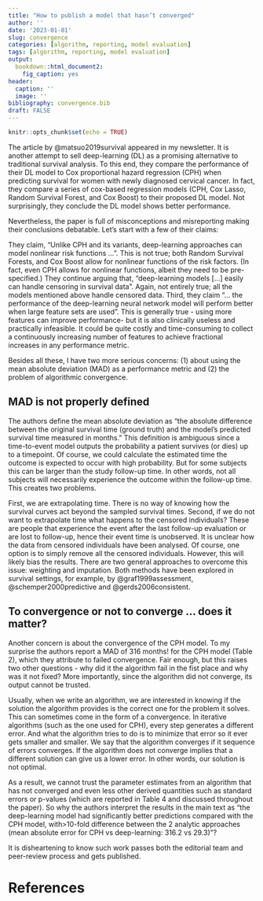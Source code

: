 ```yaml
---
title: "How to publish a model that hasn’t converged"
author: ''
date: '2023-01-01'
slug: convergence
categories: [algorithm, reporting, model evaluation]
tags: [algorithm, reporting, model evaluation]
output: 
  bookdown::html_document2: 
    fig_caption: yes
header:
  caption: ''
  image: ''
bibliography: convergence.bib  
draft: FALSE
---
```


```r
knitr::opts_chunk$set(echo = TRUE)
```

The article by @matsuo2019survival appeared in my newsletter. It is another attempt to sell deep-learning (DL) as a promising alternative to traditional survival analysis. To this end, they compare the performance of their DL model to Cox proportional hazard regression (CPH) when predicting survival for women with newly diagnosed cervical cancer. In fact, they compare a series of cox-based regression models (CPH, Cox Lasso, Random Survival Forest, and Cox Boost) to their proposed DL model. Not surprisingly, they conclude the DL model shows better performance. 

Nevertheless, the paper is full of misconceptions and misreporting making their conclusions debatable. Let’s start with a few of their claims: 

They claim,  “Unlike CPH and its variants, deep-learning approaches can model nonlinear risk functions …”. This is not true; both Random Survival Forests, and Cox Boost allow for nonlinear functions of the risk factors. (In fact, even CPH allows for nonlinear functions, albeit they need to be pre-specified.) They continue arguing that, “deep-learning models […] easily can handle censoring in survival data”. Again, not entirely true; all the models mentioned above handle censored data. Third, they claim “... the performance of the deep-learning neural network model will perform better when large feature sets are used”. This is generally true - using more features can improve performance- but it is also clinically useless and practically infeasible. It could be quite costly and time-consuming to collect a continuously increasing number of features to achieve fractional increases in any performance metric.

Besides all these, I have two more serious concerns: (1) about using the mean absolute deviation (MAD) as a performance metric and (2) the problem of algorithmic convergence.

## MAD is not properly defined
The authors define the mean absolute deviation as “the absolute difference between the original survival time (ground truth) and the model’s predicted survival time measured in months." This definition is ambiguous since a time-to-event model outputs the probability a patient survives (or dies) up to a timepoint. Of course, we could calculate the estimated time the outcome is expected to occur with high probability. But for some subjects this can be larger than the study follow-up time. In other words, not all subjects will necessarily experience the outcome within the follow-up time. This creates two problems.

First, we are extrapolating time. There is no way of knowing how the survival curves act beyond the sampled survival times. Second, if we do not want to extrapolate time what happens to the censored individuals? These are people that experience the event after the last follow-up evaluation or are lost to follow-up, hence their event time is unobserved. It is unclear how the data from censored individuals have been analysed. Of course, one option is to simply remove all the censored individuals. However, this will likely bias the results. There are two general approaches to overcome this issue: weighting and imputation.  Both methods have been explored in survival settings, for example, by @graf1999assessment, @schemper2000predictive and @gerds2006consistent.

## To convergence or not to converge … does it matter?
Another concern is about the convergence of the CPH model. To my surprise the authors report a MAD of 316 months! for the CPH model (Table 2), which they attribute to failed convergence. Fair enough, but this raises two other questions - why did it the algorithm fail in the fist place and why was it not fixed? More importantly, since the algorithm did not converge, its output cannot be trusted. 

Usually, when we write an algorithm, we are interested in knowing if the solution the algorithm provides is the correct one for the problem it solves. This can sometimes come in the form of a convergence. In iterative algorithms (such as the one used for CPH), every step generates a different error. And what the algorithm tries to do is to minimize that error so it ever gets smaller and smaller. We say that the algorithm converges if it sequence of errors converges. If the algorithm does not converge implies that a different solution can give us a lower error. In other words, our solution is not optimal. 

As a result, we cannot trust the parameter estimates from an algorithm that has not converged and even less other derived quantities such as standard errors or p-values (which are reported in Table 4 and discussed throughout the paper). So why the authors interpret the results in the main text as "the deep-learning model had significantly better predictions compared with the CPH model, with>10-fold difference between the 2 analytic approaches (mean absolute error for CPH vs deep-learning: 316.2 vs 29.3)"?

It is disheartening to know such work passes both the editorial team and peer-review process and gets published. 


# References
